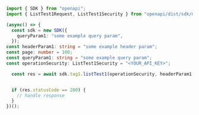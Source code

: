 ```typescript ListTest1.ts
import { SDK } from "openapi";
import { ListTest1Request, ListTest1Security } from "openapi/dist/sdk/models/operations";

(async() => {
  const sdk = new SDK({
    queryParam1: "some example query param",
  });
const headerParam1: string = "some example header param";
const page: number = 100;
const queryParam1: string = "some example query param";
const operationSecurity: ListTest1Security = "<YOUR_API_KEY>";

  const res = await sdk.tag1.listTest1(operationSecurity, headerParam1, page, queryParam1);


  if (res.statusCode == 200) {
    // handle response
  }
})();
```
